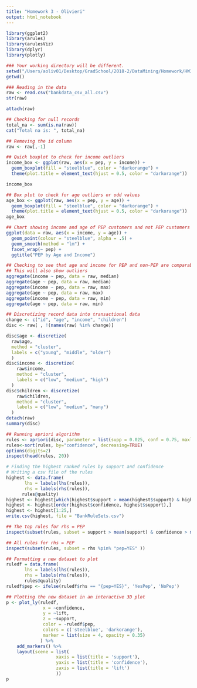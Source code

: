 ```yaml
---
title: "Homework 3 - Olivieri"
output: html_notebook
---
```

```r
library(ggplot2)
library(arules)
library(arulesViz)
library(dplyr)
library(plotly)
```

```r
### Your working directory will be different.
setwd("/Users/aoliv01/Desktop/GradSchool/2018-2/DataMining/Homework/HW3")
getwd()
```

```r
### Reading in the data
raw <- read.csv("bankdata_csv_all.csv")
str(raw)
```
```r
attach(raw)
```

```r
## Checking for null records
total_na <- sum(is.na(raw))
cat("Total na is: ", total_na)
```

```r
## Removing the id column
raw <- raw[,-1]
```

```r
## Quick boxplot to check for income outliers
income_box <- ggplot(raw, aes(x = pep, y = income)) + 
  geom_boxplot(fill = "steelblue", color = "darkorange") +
  theme(plot.title = element_text(hjust = 0.5, color = "darkorange"))

income_box
```

```r
## Box plot to check for age outliers or odd values
age_box <- ggplot(raw, aes(x = pep, y = age)) + 
  geom_boxplot(fill = "steelblue", color = "darkorange") +
  theme(plot.title = element_text(hjust = 0.5, color = "darkorange"))
age_box
```

```r
## Chart showing income and age of PEP customers and not PEP customers
ggplot(data = raw, aes(x = income, y = age)) + 
  geom_point(colour = "steelblue", alpha = .5) + 
  geom_smooth(method = "lm") +
  facet_wrap(~ pep) + 
  ggtitle("PEP by Age and Income")
```

```r
## Checking to see that age and income for PEP and non-PEP are comparable
## This will also show outliers
aggregate(income ~ pep, data = raw, median)
aggregate(age ~ pep, data = raw, median)
aggregate(income ~ pep, data = raw, max)
aggregate(age ~ pep, data = raw, max)
aggregate(income ~ pep, data = raw, min)
aggregate(age ~ pep, data = raw, min)
```


```r
## Discretizing record data into transactional data
change <- c("id", "age", "income", "children")
disc <- raw[ , !(names(raw) %in% change)]

disc$age <- discretize(
  raw$age,
  method = "cluster",
  labels = c("young", "middle", "older")
  )
disc$income <- discretize(
    raw$income,
    method = "cluster",
    labels = c("low", "medium", "high")
  )
disc$children <- discretize(
    raw$children,
    method = "cluster",
    labels = c("low", "medium", "many")
  )
detach(raw)
summary(disc)
```


```r
## Running apriori algorithm
rules <- apriori(disc, parameter = list(supp = 0.025, conf = 0.75, maxlen = 4))
rules<-sort(rules, by="confidence", decreasing=TRUE)
options(digits=2)
inspect(head(rules, 20))
```

```r
# Finding the highest ranked rules by support and confidence
# Writing a csv file of the rules
highest <- data.frame(
       lhs = labels(lhs(rules)),
       rhs = labels(rhs(rules)),
      rules@quality)
highest <- highest[which(highest$support > mean(highest$support) & highest$confidence > mean(highest$confidence) & highest$lift > 1),]
highest <- highest[order(highest$confidence, highest$support),]
highest <- highest[1:25,]
write.csv(highest, file = "BankRuleSets.csv")
```


```r
## The top rules for rhs = PEP
inspect(subset(rules, subset = support > mean(support) & confidence > mean(confidence) & lift > mean(lift) &  rhs %pin% "pep=YES" ))
```

```r
## All rules for rhs = PEP
inspect(subset(rules, subset = rhs %pin% "pep=YES" ))
```

```r
## Formatting a new dataset to plot
ruledf = data.frame(
       lhs = labels(lhs(rules)),
       rhs = labels(rhs(rules)), 
       rules@quality)
ruledf$pep <- ifelse(ruledf$rhs == "{pep=YES}", 'YesPep', 'NoPep')

## Plotting the new dataset in an interactive 3D plot
p <- plot_ly(ruledf,
              x = ~confidence,
              y = ~lift,
              z = ~support,
              color = ~ruledf$pep,
              colors = c('steelblue', 'darkorange'),
              marker = list(size = 4, opacity = 0.35)
             ) %>% 
    add_markers() %>%
    layout(scene = list(
                   xaxis = list(title = 'support'),
                   yaxis = list(title = 'confidence'),
                   zaxis = list(title = 'lift')
                   ))
p
```


